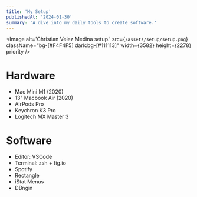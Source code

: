 ```yaml
---
title: 'My Setup'
publishedAt: '2024-01-30'
summary: 'A dive into my daily tools to create software.'
---
```


<Image
   alt='Christian Velez Medina setup.'
   src={`/assets/setup/setup.png`}
   className="bg-[#F4F4F5] dark:bg-[#111113]"
   width={3582}
   height={2278}
   priority
/>

# Hardware

-  Mac Mini M1 (2020)
-  13" Macbook Air (2020)
-  AirPods Pro
-  Keychron K3 Pro
-  Logitech MX Master 3

# Software

-  Editor: VSCode
-  Terminal: zsh + fig.io
-  Spotify
-  Rectangle
-  iStat Menus
-  DBngin